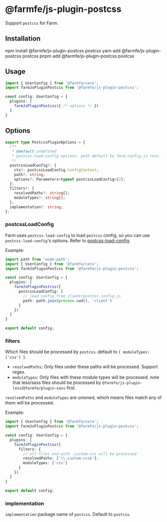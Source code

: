 
# @farmfe/js-plugin-postcss
Support `postcss` for Farm.

## Installation

<Tabs>
  <TabItem value="npm" label="npm">
    <CodeBlock>npm install @farmfe/js-plugin-postcss postcss</CodeBlock>
  </TabItem>
  <TabItem value="yarn" label="yarn">
    <CodeBlock>yarn add @farmfe/js-plugin-postcss postcss</CodeBlock>
  </TabItem>
  <TabItem value="pnpm" label="pnpm">
    <CodeBlock>pnpm add @farmfe/js-plugin-postcss postcss</CodeBlock>
  </TabItem>
</Tabs>

## Usage
```ts {2,6}
import { UserConfig } from '@farmfe/core';
import farmJsPluginPostcss from '@farmfe/js-plugin-postcss';

const config: UserConfig = {
  plugins: [
    farmJsPluginPostcss({ /* options */ })
  ]
}
```

## Options
```ts
export type PostcssPluginOptions = {
  /**
   * @default undefined
   * postcss-load-config options. path default to farm.config.js root.
   */
  postcssLoadConfig?: {
    ctx?: postcssLoadConfig.ConfigContext;
    path?: string;
    options?: Parameters<typeof postcssLoadConfig>[2];
  };
  filters?: {
    resolvedPaths?: string[];
    moduleTypes?: string[];
  };
  implementation?: string;
};

```

### postcssLoadConfig
Farm uses `postcss-load-config` to load `postcss` config, so you can use `postcss-load-config`'s options. Refer to [postcss-load-config](https://github.com/postcss/postcss-load-config).

Example:
```ts
import path from 'node:path';
import { UserConfig } from '@farmfe/core';
import farmJsPluginPostcss from '@farmfe/js-plugin-postcss';

const config: UserConfig = {
  plugins: [
    farmJsPluginPostcss({
      postcssLoadConfig: {
        // load config from client/postcss.config.js
        path: path.join(process.cwd(), 'client')
      }
    })
  ]
}

export default config;
```

### filters
Which files should be processed by `postcss`. default to `{ moduleTypes: ['css'] }`.

* `resolvedPaths`: Only files under these paths will be processed. Support regex.
* `moduleTypes`: Only files with these module types will be processed. note that less/sass files should be processed by `@farmfe/js-plugin-less`/`@farmfe/plugin-sass` first. 

`resolvedPaths` and `moduleTypes` are unioned, which means files match any of them will be processed.

Example:
```ts
import { UserConfig } from '@farmfe/core';
import farmJsPluginPostcss from '@farmfe/js-plugin-postcss';

const config: UserConfig = {
  plugins: [
    farmJsPluginPostcss({
      filters: {
        // all files end with .custom-css will be processed
        resolvedPaths: ['\\.custom-css$'],
        moduleTypes: ['css']
      }
    })
  ]
}

export default config;
```

### implementation
`implementation` package name of `postcss`. Default to `postcss`.